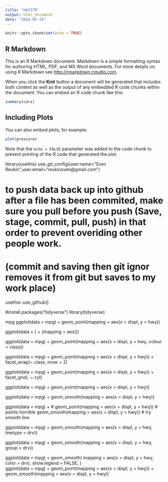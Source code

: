 ```yaml
---
title: "mb5370"
output: html_document
date: "2024-05-14"
---
```


```r
knitr::opts_chunk$set(echo = TRUE)
```

## R Markdown

This is an R Markdown document. Markdown is a simple formatting syntax for authoring HTML, PDF, and MS Word documents. For more details on using R Markdown see <http://rmarkdown.rstudio.com>.

When you click the **Knit** button a document will be generated that includes both content as well as the output of any embedded R code chunks within the document. You can embed an R code chunk like this:

```r
summary(cars)
```

## Including Plots

You can also embed plots, for example:

```r
plot(pressure)
```

Note that the `echo = FALSE` parameter was added to the code chunk to prevent printing of the R code that generated the plot.

library(usethis)
use_git_config(user.name="Sven Reukin",user.email="reukinsven@gmail.com")

# to push data back up into github after a file has been commited, make sure you pull before you push (Save, stage, commit, pull, push) in that order to prevent overiding other people work. 
# (commit and saving then git ignor removes it from git but saves to my work place) 
usethis::use_github()

#install.packages("tidyverse")
library(tidyverse)

mpg
ggplot(data = mpg) + 
  geom_point(mapping = aes(x = displ, y = hwy))

ggplot(data = <DATA>) + 
  <GEOM_FUNCTION>(mapping = aes(<MAPPINGS>))

ggplot(data = mpg) + geom_point(mapping = aes(x = displ, y = hwy, colour = class))  
 
ggplot(data = mpg) + 
  geom_point(mapping = aes(x = displ, y = hwy)) + 
  facet_wrap(~ class, nrow = 2) 

ggplot(data = mpg) + 
  geom_point(mapping = aes(x = displ, y = hwy)) + 
  facet_grid(. ~ cyl)  

ggplot(data = mpg) + geom_point(mapping = aes(x = displ, y = hwy))  

ggplot(data = mpg) + 
  geom_smooth(mapping = aes(x = displ, y = hwy))  
  
ggplot(data = mpg) + 
#  geom_point(mapping = aes(x = displ, y = hwy)) # points horrible 
  geom_smooth(mapping = aes(x = displ, y = hwy)) # try smooth line

ggplot(data = mpg) + 
  geom_smooth(mapping = aes(x = displ, y = hwy, linetype = drv))  

 ggplot(data = mpg) +
  geom_smooth(mapping = aes(x = displ, y = hwy, group = drv))  

ggplot(data = mpg) +
  geom_smooth(
    mapping = aes(x = displ, y = hwy, color = drv),
    show.legend = FALSE,
  )  
ggplot(data = mpg) + 
  geom_point(mapping = aes(x = displ, y = hwy)) +
  geom_smooth(mapping = aes(x = displ, y = hwy))  
  
  
